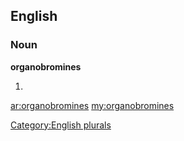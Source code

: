 ==English==

===Noun===
'''organobromines'''

# {{plural of|[[organobromine]]}}

[[Category:English plurals]]

[[ar:organobromines]]
[[my:organobromines]]